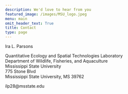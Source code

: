 ```yaml
---
description: We'd love to hear from you
featured_image: /images/MSU_logo.jpeg
menu: main
omit_header_text: True
title: Contact
type: page
---
```


Ira L. Parsons

Quantitative Ecology and Spatial Technologies Laboratory  
Department of Wildlife, Fisheries, and Aquaculture  
Mississippi State University  
775 Stone Blvd  
Mississippi State University, MS 39762

ilp28@msstate.edu
